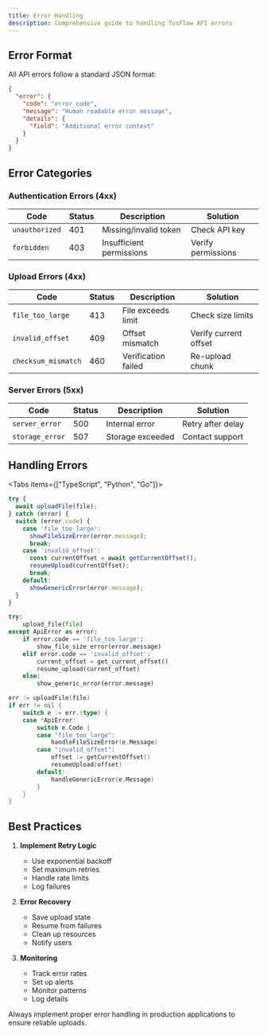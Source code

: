 ```yaml
---
title: Error Handling
description: Comprehensive guide to handling TusFlow API errors
---
```



## Error Format

All API errors follow a standard JSON format:

```json
{
  "error": {
    "code": "error_code",
    "message": "Human readable error message",
    "details": {
      "field": "Additional error context"
    }
  }
}
```

## Error Categories

### Authentication Errors (4xx)

| Code | Status | Description | Solution |
|------|--------|-------------|-----------|
| `unauthorized` | 401 | Missing/invalid token | Check API key |
| `forbidden` | 403 | Insufficient permissions | Verify permissions |

### Upload Errors (4xx)

| Code | Status | Description | Solution |
|------|--------|-------------|-----------|
| `file_too_large` | 413 | File exceeds limit | Check size limits |
| `invalid_offset` | 409 | Offset mismatch | Verify current offset |
| `checksum_mismatch` | 460 | Verification failed | Re-upload chunk |

### Server Errors (5xx)

| Code | Status | Description | Solution |
|------|--------|-------------|-----------|
| `server_error` | 500 | Internal error | Retry after delay |
| `storage_error` | 507 | Storage exceeded | Contact support |

## Handling Errors

<Tabs items={["TypeScript", "Python", "Go"]}>
  ```typescript tab
  try {
    await uploadFile(file);
  } catch (error) {
    switch (error.code) {
      case 'file_too_large':
        showFileSizeError(error.message);
        break;
      case 'invalid_offset':
        const currentOffset = await getCurrentOffset();
        resumeUpload(currentOffset);
        break;
      default:
        showGenericError(error.message);
    }
  }
  ```

  ```python tab
  try:
      upload_file(file)
  except ApiError as error:
      if error.code == 'file_too_large':
          show_file_size_error(error.message)
      elif error.code == 'invalid_offset':
          current_offset = get_current_offset()
          resume_upload(current_offset)
      else:
          show_generic_error(error.message)
  ```

  ```go tab
  err := uploadFile(file)
  if err != nil {
      switch e := err.(type) {
      case *ApiError:
          switch e.Code {
          case "file_too_large":
              handleFileSizeError(e.Message)
          case "invalid_offset":
              offset := getCurrentOffset()
              resumeUpload(offset)
          default:
              handleGenericError(e.Message)
          }
      }
  }
  ```
</Tabs>

## Best Practices

1. **Implement Retry Logic**
   - Use exponential backoff
   - Set maximum retries
   - Handle rate limits
   - Log failures

2. **Error Recovery**
   - Save upload state
   - Resume from failures
   - Clean up resources
   - Notify users

3. **Monitoring**
   - Track error rates
   - Set up alerts
   - Monitor patterns
   - Log details

<Callout type="warning">
  Always implement proper error handling in production applications to ensure reliable uploads.
</Callout> 